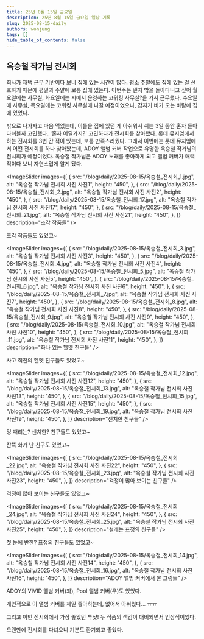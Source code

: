 ```yaml
---
title: 25년 8월 15일 금요일
description: 25년 8월 15일 금요일 일상 기록
slug: 2025-08-15-daily
authors: wonjung
tags: []
hide_table_of_contents: false
---
```



## 옥승철 작가님 전시회

회사가 재택 근무 기반이다 보니 집에 있는 시간이 많다.
평소 주말에도 집에 있는 걸 선호하기 때문에 평일과 주말에 보통 집에 있는다.
이번주는 왠지 밖을 돌아다니고 싶어 월요일에는 사무실, 화요일에는 시에서 운영하는 코워킹 사무실?을 가서 근무했다.
수요일에 사무실, 목요일에는 코워킹 사무실에 나갈 예정이었으나, 갑자기 비가 오는 바람에 집에 있었다.

밖으로 나가자고 마음 먹었는데, 이틀을 집에 있던 게 아쉬워서 쉬는 3일 동안 혼자 돌아다녀볼까 고민했다.
'혼자 어딜가지?' 고민하다가 전시회를 찾아봤다.
롯데 뮤지엄에서 하는 전시회를 3번 간 적이 있는데, 보통 만족스러웠다.
그래서 이번에는 롯데 뮤지엄에서 어떤 전시회를 하나 찾아봤는데, ADOY 앨범 커버 작업으로 유명한 옥승철 작가님의 전시회가 예정이었다.
옥승철 작가님은 ADOY 노래를 좋아하게 되고 앨범 커버가 매력적이다 보니 자연스럽게 알게 됐다.

<ImageSlider
  images={[
    {
      src: "/blog/daily/2025-08-15/옥승철_전시회_1.jpg",
      alt: "옥승철 작가님 전시회 사진 사진1",
      height: "450",
    },
    {
      src: "/blog/daily/2025-08-15/옥승철_전시회_2.jpg",
      alt: "옥승철 작가님 전시회 사진 사진2",
      height: "450",
    },
    {
      src: "/blog/daily/2025-08-15/옥승철_전시회_17.jpg",
      alt: "옥승철 작가님 전시회 사진 사진17",
      height: "450",
    },
    {
      src: "/blog/daily/2025-08-15/옥승철_전시회_21.jpg",
      alt: "옥승철 작가님 전시회 사진 사진21",
      height: "450",
    },
  ]}
  description="조각 작품들"
/>

조각 작품들도 있었고~

<ImageSlider
  images={[
    {
      src: "/blog/daily/2025-08-15/옥승철_전시회_3.jpg",
      alt: "옥승철 작가님 전시회 사진 사진3",
      height: "450",
    },
    {
      src: "/blog/daily/2025-08-15/옥승철_전시회_4.jpg",
      alt: "옥승철 작가님 전시회 사진 사진4",
      height: "450",
    },
    {
      src: "/blog/daily/2025-08-15/옥승철_전시회_5.jpg",
      alt: "옥승철 작가님 전시회 사진 사진5",
      height: "450",
    },
    {
      src: "/blog/daily/2025-08-15/옥승철_전시회_6.jpg",
      alt: "옥승철 작가님 전시회 사진 사진6",
      height: "450",
    },
    {
      src: "/blog/daily/2025-08-15/옥승철_전시회_7.jpg",
      alt: "옥승철 작가님 전시회 사진 사진7",
      height: "450",
    },
    {
      src: "/blog/daily/2025-08-15/옥승철_전시회_8.jpg",
      alt: "옥승철 작가님 전시회 사진 사진8",
      height: "450",
    },
    {
      src: "/blog/daily/2025-08-15/옥승철_전시회_9.jpg",
      alt: "옥승철 작가님 전시회 사진 사진9",
      height: "450",
    },
    {
      src: "/blog/daily/2025-08-15/옥승철_전시회_10.jpg",
      alt: "옥승철 작가님 전시회 사진 사진10",
      height: "450",
    },
    {
      src: "/blog/daily/2025-08-15/옥승철_전시회_11.jpg",
      alt: "옥승철 작가님 전시회 사진 사진11",
      height: "450",
    },
  ]}
  description="화나 있는 헬멧 친구들"
/>

사고 직전의 헬멧 친구들도 있었고~

<ImageSlider
  images={[
    {
      src: "/blog/daily/2025-08-15/옥승철_전시회_12.jpg",
      alt: "옥승철 작가님 전시회 사진 사진12",
      height: "450",
    },
    {
      src: "/blog/daily/2025-08-15/옥승철_전시회_13.jpg",
      alt: "옥승철 작가님 전시회 사진 사진13",
      height: "450",
    },
    {
      src: "/blog/daily/2025-08-15/옥승철_전시회_15.jpg",
      alt: "옥승철 작가님 전시회 사진 사진15",
      height: "450",
    },
    {
      src: "/blog/daily/2025-08-15/옥승철_전시회_19.jpg",
      alt: "옥승철 작가님 전시회 사진 사진19",
      height: "450",
    },
  ]}
  description="센치한 친구들"
/>

멍 때리는? 센치한? 친구들도 있었고~

<ImageWrapper
  src="/blog/daily/2025-08-15/옥승철_전시회_18.jpg"
  alt="옥승철 작가님 전시회 사진 사진18"
  width="70%"
  description="잔뜩 화나 있는 친구"
/>

잔뜩 화가 난 친구도 있었고~

<ImageSlider
  images={[
    {
      src: "/blog/daily/2025-08-15/옥승철_전시회_22.jpg",
      alt: "옥승철 작가님 전시회 사진 사진22",
      height: "450",
    },
    {
      src: "/blog/daily/2025-08-15/옥승철_전시회_23.jpg",
      alt: "옥승철 작가님 전시회 사진 사진23",
      height: "450",
    },
  ]}
  description="걱정이 많아 보이는 친구들"
/>

걱정이 많아 보이는 친구들도 있었고~

<ImageSlider
  images={[
    {
      src: "/blog/daily/2025-08-15/옥승철_전시회_24.jpg",
      alt: "옥승철 작가님 전시회 사진 사진24",
      height: "450",
    },
    {
      src: "/blog/daily/2025-08-15/옥승철_전시회_25.jpg",
      alt: "옥승철 작가님 전시회 사진 사진25",
      height: "450",
    },
  ]}
  description="설레는 표정의 친구들"
/>

첫 눈에 반한? 표정의 친구들도 있었고~

<ImageSlider
  images={[
    {
      src: "/blog/daily/2025-08-15/옥승철_전시회_14.jpg",
      alt: "옥승철 작가님 전시회 사진 사진14",
      height: "450",
    },
    {
      src: "/blog/daily/2025-08-15/옥승철_전시회_16.jpg",
      alt: "옥승철 작가님 전시회 사진 사진16",
      height: "450",
    },
  ]}
  description="ADOY 앨범 커버에서 본 그림들"
/>

ADOY의 VIVID 앨범 커버(좌), Pool 앨범 커버(우)도 있었다.

<ImageWrapper
  src="/blog/daily/2025-08-15/ADOY_ CATNIP_앨범커버.webp"
  alt="ADOY CATNIP 앨범 커버 사진"
  width="70%"
  description="ADOY CATNIP 앨범 커버 사진"
/>

개인적으로 이 앨범 커버를 제일 좋아하는데, 없어서 아쉬웠다... ㅠㅠ

<ImageWrapper
  src="/blog/daily/2025-08-15/옥승철_전시회_20.jpg"
  alt="옥승철 작가님 전시회 사진 사진20"
  width="100%"
/>

그리고 이번 전시회에서 가장 좋았던 투샷!
두 작품의 색감이 대비되면서 인상적이었다.

오랜만에 전시회를 다녀오니 기분도 환기되고 좋았다.
